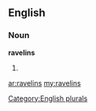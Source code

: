 ==English==

===Noun===
'''ravelins'''

# {{plural of|[[ravelin]]}}

[[Category:English plurals]]

[[ar:ravelins]]
[[my:ravelins]]